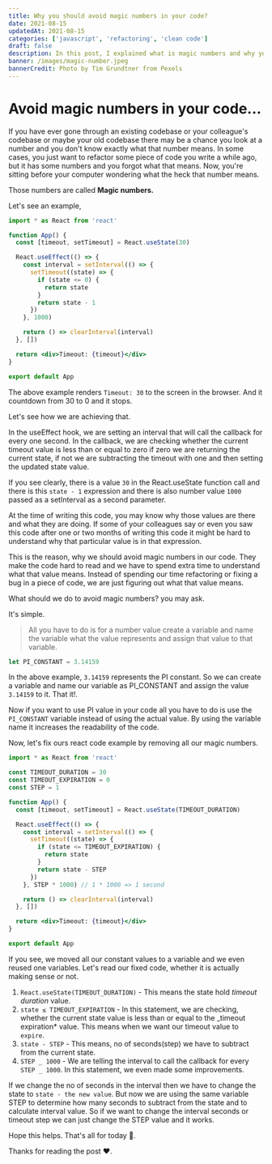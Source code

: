 ```yaml
---
title: Why you should avoid magic numbers in your code?
date: 2021-08-15
updatedAt: 2021-08-15
categories: ['javascript', 'refactoring', 'clean code']
draft: false
description: In this post, I explained what is magic numbers and why you should avoid them.
banner: /images/magic-number.jpeg
bannerCredit: Photo by Tim Grundtner from Pexels
---
```


# Avoid magic numbers in your code...

If you have ever gone through an existing codebase or your colleague's codebase or maybe your old codebase there may be a chance you look at a number and you don't know exactly what that number means. In some cases, you just want to refactor some piece of code you write a while ago, but it has some numbers and you forgot what that means. Now, you're sitting before your computer wondering what the heck that number means.

Those numbers are called **Magic numbers.**

Let's see an example,

```jsx
import * as React from 'react'

function App() {
  const [timeout, setTimeout] = React.useState(30)

  React.useEffect(() => {
    const interval = setInterval(() => {
      setTimeout((state) => {
        if (state <= 0) {
          return state
        }
        return state - 1
      })
    }, 1000)

    return () => clearInterval(interval)
  }, [])

  return <div>Timeout: {timeout}</div>
}

export default App
```

The above example renders `Timeout: 30` to the screen in the browser. And it countdown from 30 to 0 and it stops.

Let's see how we are achieving that.

In the useEffect hook, we are setting an interval that will call the callback for every one second. In the callback, we are checking whether the current timeout value is less than or equal to zero if zero we are returning the current state, if not we are subtracting the timeout with one and then setting the updated state value.

If you see clearly, there is a value `30` in the React.useState function call and there is this `state - 1` expression and there is also number value `1000` passed as a setInterval as a second parameter.

At the time of writing this code, you may know why those values are there and what they are doing. If some of your colleagues say or even you saw this code after one or two months of writing this code it might be hard to understand why that particular value is in that expression.

This is the reason, why we should avoid magic numbers in our code. They make the code hard to read and we have to spend extra time to understand what that value means. Instead of spending our time refactoring or fixing a bug in a piece of code, we are just figuring out what that value means.

What should we do to avoid magic numbers? you may ask.

It's simple.

> All you have to do is for a number value create a variable and name the variable what the value represents and assign that value to that variable.

```jsx
let PI_CONSTANT = 3.14159
```

In the above example, `3.14159` represents the PI constant. So we can create a variable and name our variable as PI_CONSTANT and assign the value `3.14159` to it. That it!.

Now if you want to use PI value in your code all you have to do is use the `PI_CONSTANT` variable instead of using the actual value. By using the variable name it increases the readability of the code.

Now, let's fix ours react code example by removing all our magic numbers.

```jsx
import * as React from 'react'

const TIMEOUT_DURATION = 30
const TIMEOUT_EXPIRATION = 0
const STEP = 1

function App() {
  const [timeout, setTimeout] = React.useState(TIMEOUT_DURATION)

  React.useEffect(() => {
    const interval = setInterval(() => {
      setTimeout((state) => {
        if (state <= TIMEOUT_EXPIRATION) {
          return state
        }
        return state - STEP
      })
    }, STEP * 1000) // 1 * 1000 => 1 second

    return () => clearInterval(interval)
  }, [])

  return <div>Timeout: {timeout}</div>
}

export default App
```

If you see, we moved all our constant values to a variable and we even reused one variables. Let's read our fixed code, whether it is actually making sense or not.

1. `React.useState(TIMEOUT_DURATION)` - This means the state hold _timeout duration_ value.
2. `state ≤ TIMEOUT_EXPIRATION` - In this statement, we are checking, whether the current state value is less than or equal to the \_timeout expiration\* value. This means when we want our timeout value to `expire`.
3. `state - STEP` - This means, no of seconds(step) we have to subtract from the current state.
4. `STEP _ 1000` - We are telling the interval to call the callback for every `STEP _ 1000`. In this statement, we even made some improvements.

If we change the no of seconds in the interval then we have to change the state to `state - the new value`. But now we are using the same variable STEP to determine how many seconds to subtract from the state and to calculate interval value. So if we want to change the interval seconds or timeout step we can just change the STEP value and it works.

Hope this helps. That's all for today 🙂.

Thanks for reading the post ❤️.
